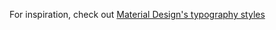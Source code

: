 
<Meta title="Styles/Typography" />

For inspiration, check out [Material Design's typography styles](https://material.io/guidelines/style/typography.html#typography-styles)
